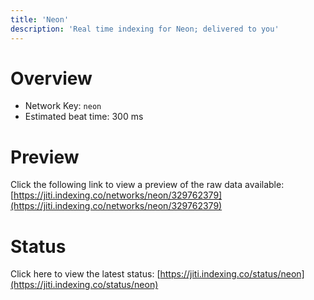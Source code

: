 ```yaml
---
title: 'Neon'
description: 'Real time indexing for Neon; delivered to you'
---
```


# Overview
- Network Key: `neon`
- Estimated beat time: 300 ms

# Preview
Click the following link to view a preview of the raw data available: [https://jiti.indexing.co/networks/neon/329762379](https://jiti.indexing.co/networks/neon/329762379)

# Status
Click here to view the latest status: [https://jiti.indexing.co/status/neon](https://jiti.indexing.co/status/neon)
